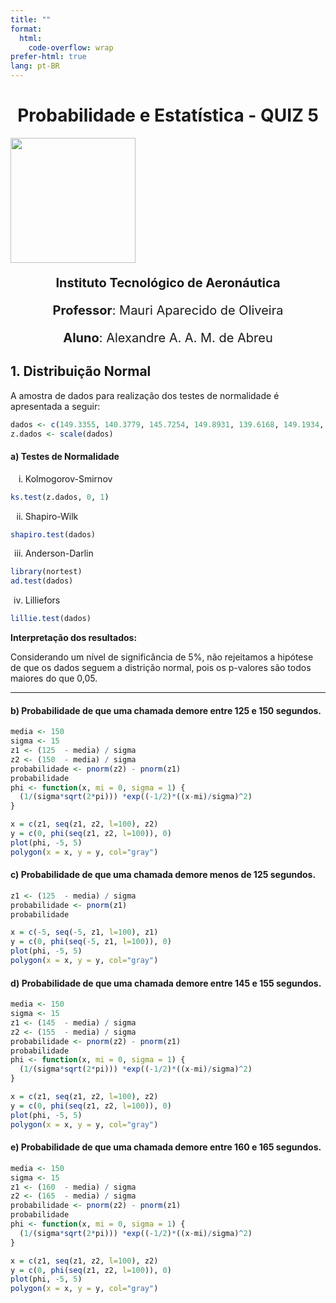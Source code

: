```yaml
---
title: ""
format:
  html:
    code-overflow: wrap
prefer-html: true
lang: pt-BR
---
```


::: {style="text-align:center"}
<h1>Probabilidade e Estatística - QUIZ 5</h1>
:::

![](images/ita.jpg){fig-align="center" width="200"}

::: {style="text-align:center; font-size:20px;"}
**Instituto Tecnológico de Aeronáutica**

**Professor**: Mauri Aparecido de Oliveira

**Aluno**: Alexandre A. A. M. de Abreu
:::

## 1. Distribuição Normal

A amostra de dados para realização dos testes de normalidade é apresentada a seguir:

```r
dados <- c(149.3355, 140.3779, 145.7254, 149.8931, 139.6168, 149.1934, 129.6147, 134.7523, 167.8030, 171.7407, 157.5422, 160.2664, 155.4553, 142.5989, 134.9844, 148.5172, 163.1447, 131.0138, 130.2423, 167.2239, 149.4015, 145.6802, 160.3472, 121.1775, 136.7295, 162.2381, 150.7192, 117.8144, 137.3630, 158.6373, 168.0833, 133.9263, 150.9102, 149.4811, 167.4367, 178.0970, 138.4903, 148.6764, 181.0990, 167.3345, 147.0679, 156.1410, 148.8734, 140.9484, 147.6408, 134.5726, 184.6812, 134.6648, 146.8130, 167.4161)
z.dados <- scale(dados)
```

#### a) Testes de Normalidade

i)  Kolmogorov-Smirnov

```r
ks.test(z.dados, 0, 1)
```

ii) Shapiro-Wilk

```r
shapiro.test(dados)
```

iii) Anderson-Darlin

```r
library(nortest)
ad.test(dados)
```

iv) Lilliefors

```r
lillie.test(dados)

```

**Interpretação dos resultados:**

Considerando um nível de significância de 5%, não rejeitamos a hipótese de que os dados seguem a distrição normal, pois os p-valores são todos maiores do que 0,05.

------------------------------------------------------------------------

#### b) Probabilidade de que uma chamada demore entre 125 e 150 segundos.
```r
media <- 150
sigma <- 15
z1 <- (125  - media) / sigma
z2 <- (150  - media) / sigma
probabilidade <- pnorm(z2) - pnorm(z1)
probabilidade
phi <- function(x, mi = 0, sigma = 1) { 
  (1/(sigma*sqrt(2*pi))) *exp((-1/2)*((x-mi)/sigma)^2) 
}

x = c(z1, seq(z1, z2, l=100), z2)
y = c(0, phi(seq(z1, z2, l=100)), 0)
plot(phi, -5, 5)
polygon(x = x, y = y, col="gray")
```

####  c) Probabilidade de que uma chamada demore menos de 125 segundos.
```r
z1 <- (125  - media) / sigma
probabilidade <- pnorm(z1)
probabilidade

x = c(-5, seq(-5, z1, l=100), z1)
y = c(0, phi(seq(-5, z1, l=100)), 0)
plot(phi, -5, 5)
polygon(x = x, y = y, col="gray")
```



#### d) Probabilidade de que uma chamada demore entre 145 e 155 segundos.
```r
media <- 150
sigma <- 15
z1 <- (145  - media) / sigma
z2 <- (155  - media) / sigma
probabilidade <- pnorm(z2) - pnorm(z1)
probabilidade
phi <- function(x, mi = 0, sigma = 1) { 
  (1/(sigma*sqrt(2*pi))) *exp((-1/2)*((x-mi)/sigma)^2) 
}

x = c(z1, seq(z1, z2, l=100), z2)
y = c(0, phi(seq(z1, z2, l=100)), 0)
plot(phi, -5, 5)
polygon(x = x, y = y, col="gray")
```

#### e) Probabilidade de que uma chamada demore entre 160 e 165 segundos.
```r
media <- 150
sigma <- 15
z1 <- (160  - media) / sigma
z2 <- (165  - media) / sigma
probabilidade <- pnorm(z2) - pnorm(z1)
probabilidade
phi <- function(x, mi = 0, sigma = 1) { 
  (1/(sigma*sqrt(2*pi))) *exp((-1/2)*((x-mi)/sigma)^2) 
}

x = c(z1, seq(z1, z2, l=100), z2)
y = c(0, phi(seq(z1, z2, l=100)), 0)
plot(phi, -5, 5)
polygon(x = x, y = y, col="gray")
```
